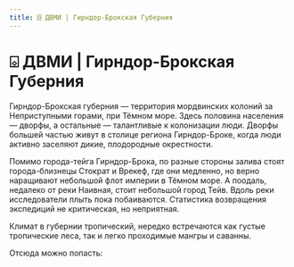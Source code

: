 ```yaml
---
title: ⌺ ДВМИ | Гирндор-Брокская Губерния
---
```

# ⌺ ДВМИ | Гирндор-Брокская Губерния


Гирндор-Брокская губерния — территория мордвинских колоний за Неприступными горами, при Тёмном море.  Здесь половина населения — дворфы, а остальные — талантливые к колонизации люди. Дворфы большей частью живут в столице региона Гирндор-Броке, когда люди активно заселяют дикие, плодородные окрестности. 

Помимо города-тейга Гирндор-Брока, по разные стороны залива стоят города-близнецы Стократ и Врекеф, где они медленно, но верно наращивают небольшой флот империи в Тёмном море. А поодаль, недалеко от реки Наивная, стоит небольшой город Тейв. Вдоль реки исследователи плыть пока побаиваются. Статистика возвращения экспедиций не критическая, но неприятная. 

Климат в губернии тропический, нередко встречаются как густые тропические леса, так и легко проходимые мангры и саванны.

Отсюда можно попасть:<br/><br/>